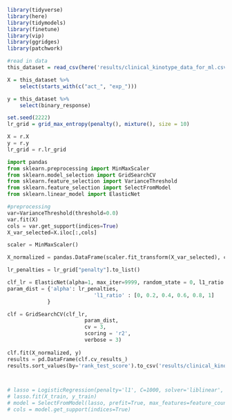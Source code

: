 ```r
library(tidyverse)
library(here)
library(tidymodels)
library(finetune)
library(vip)
library(ggridges)
library(patchwork)
```

```r
#read in data 
this_dataset = read_csv(here('results/clinical_kinotype_data_for_ml.csv'))
```


```r
X = this_dataset %>% 
	select(starts_with(c("act_", "exp_")))

y = this_dataset %>% 
	select(binary_response)

set.seed(2222)
lr_grid = grid_max_entropy(penalty(), mixture(), size = 10)
```

```python
X = r.X
y = r.y
lr_grid = r.lr_grid
```

```python
import pandas 
from sklearn.preprocessing import MinMaxScaler
from sklearn.model_selection import GridSearchCV
from sklearn.feature_selection import VarianceThreshold
from sklearn.feature_selection import SelectFromModel
from sklearn.linear_model import ElasticNet

#preprocessing
var=VarianceThreshold(threshold=0.0)
var.fit(X)
cols = var.get_support(indices=True)
X_var_selected=X.iloc[:,cols]

scaler = MinMaxScaler()

X_normalized = pandas.DataFrame(scaler.fit_transform(X_var_selected), columns = X_var_selected.columns)
```

```python
lr_penalties = lr_grid["penalty"].to_list()

clf_lr = ElasticNet(alpha=1, max_iter=9999, random_state = 0, l1_ratio = 1)
param_dist = {'alpha': lr_penalties,
							'l1_ratio' : [0, 0.2, 0.4, 0.6, 0.8, 1]
             }

clf = GridSearchCV(clf_lr,
                         param_dist,
                         cv = 3,
                         scoring = 'r2',
                         verbose = 3)
                         
clf.fit(X_normalized, y)
results = pd.DataFrame(clf.cv_results_)
results.sort_values(by='rank_test_score').to_csv('results/clinical_kinotype_lasso_tuning_results.csv')



# lasso = LogisticRegression(penalty='l1', C=1000, solver='liblinear', max_iter=9000)
# lasso.fit(X_train, y_train)
# model = SelectFromModel(lasso, prefit=True, max_features=feature_count)
# cols = model.get_support(indices=True)
```



